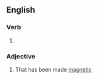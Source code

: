 ==English==

===Verb===
{{head|en|verb form}}

# {{en-past of|magnetize}}

===Adjective===
{{en-adj}}

# That has been made [[magnetic]]